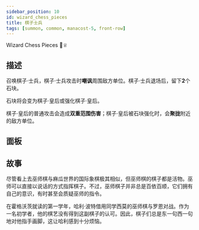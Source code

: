 ```yaml
---
sidebar_position: 10
id: wizard_chess_pieces
title: 棋子士兵
tags: [summon, common, manacost-5, front-row]
---
```


Wizard Chess Pieces 🗿♕

<!--truncate-->



<CardBasics cardKey={id}/>


## 描述
召唤棋子·士兵，棋子·士兵攻击时**嘲讽**周围敌方单位。棋子·士兵退场后，留下**2**个石块。

石块将会变为棋子·皇后或强化棋子·皇后。

棋子·皇后的普通攻击会造成**双重范围伤害**；棋子·皇后被石块强化时，会**聚拢**附近的敌方单位。

## 面板


<LevelComponent/>


<CardDynamicTable cardKey={id}/>


<CardComplexTable cardKey={id}/>





## 故事

尽管看上去巫师棋与麻瓜世界的国际象棋极其相似，但巫师棋的棋子都是活物。巫师可以直接以说话的方式指挥棋子。不过，巫师棋子并非总是百依百顺，它们拥有自己的意识，有时甚至会质疑巫师的指令。

在霍格沃茨就读的第一学年，哈利·波特借用同学西莫的巫师棋与罗恩对战。作为一名初学者，他的棋艺没有得到这副棋子的认可。因此，棋子们总是东一句西一句地对他指手画脚，这让哈利感到十分烦恼。

